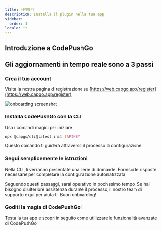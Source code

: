 ```yaml
---
title: 시작하기
description: Installa il plugin nella tua app
sidebar:
  order: 1
locale: it
---
```



## Introduzione a CodePushGo
<YouTube id="NzXXKoyhTIo" title="Capgo in 15 min" />

## Gli aggiornamenti in tempo reale sono a 3 passi

### Crea il tuo account

Visita la nostra pagina di registrazione su [https://web.capgo.app/register](https://web.capgo.app/register)

![onboarding screenshot](/onboard.webp "onboarding screenshot")

### Installa CodePushGo con la CLI

Usa i comandi magici per iniziare

```bash
npx @capgo/cli@latest init [APIKEY]
```

Questo comando ti guiderà attraverso il processo di configurazione

### Segui semplicemente le istruzioni

Nella CLI, ti verranno presentate una serie di domande. Fornisci le risposte necessarie per completare la configurazione automatizzata

<Aside type="tip">
  Seguendo questi passaggi, sarai operativo in pochissimo tempo. Se hai bisogno di ulteriore assistenza durante il processo, il nostro team di supporto è qui per aiutarti. Buon onboarding!
</Aside>

### Goditi la magia di CodePushGo!

Testa la tua app e scopri in seguito come utilizzare le funzionalità avanzate di CodePushGo